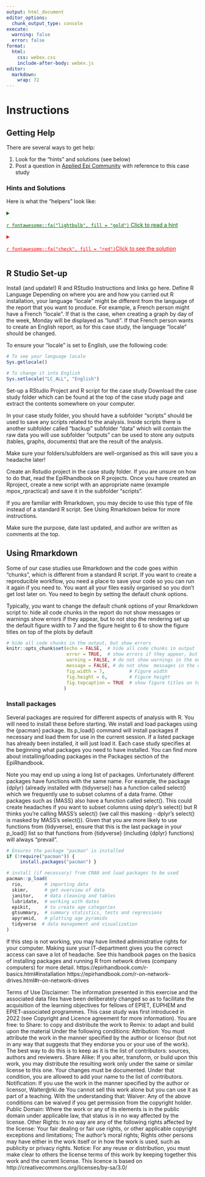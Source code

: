 ```yaml
---
output: html_document
editor_options: 
  chunk_output_type: console
execute:
  warning: false
  error: false
format: 
  html: 
    css: webex.css
    include-after-body: webex.js
editor: 
  markdown: 
    wrap: 72
---
```


# Instructions

## Getting Help

There are several ways to get help:

1)  Look for the "hints" and solutions (see below)
2)  Post a question in [Applied Epi
    Community](www.community.appliedepi.org) with reference to this case
    study

### Hints and Solutions

Here is what the "helpers" look like:

<!--Note that this is the way of including hints and explanations to the solutions -->

```{=html}
<!--
NOTE: Below is the hint (all within details tags collapsed)
-->
```
<details>

<summary style="text-decoration: underline; color: darkgreen;">

`r fontawesome::fa("lightbulb", fill = "gold")` Click to read a hint

</summary>

</br>

Here you will see a helpful hint!

</br>

</details>

```{=html}
<!--
NOTE: Below is the solution (all within details tags collapsed)
-->
```
<details>

<summary style="text-decoration: underline; color: red;">

`r fontawesome::fa("check", fill = "red")`Click to see the solution

</summary>

</br>

```r
ebola_linelist %>% 
  filter(
    age > 25,
    district == "Bolo"
  )
```

Here is more explanation about why the solution works.

</br>

</details>

## R Studio Set-up

Install (and update!) R and RStudio
Instructions and links go here.
Define R Language
Depending on where you are and how you carried out R installation, your language “locale” might be different from the language of the report that you want to produce. For example, a French person might have a French “locale”. If that is the case, when creating a graph by day of the week, Monday will be displayed as “lundi”. If that French person wants to create an English report, as for this case study, the language “locale” should be changed.

To ensure your “locale” is set to English, use the following code: 
```r
# To see your language locale
Sys.getlocale()

# To change it into English
Sys.setlocale("LC_ALL", "English")
```

Set-up a RStudio Project and R script for the case study
Download the case study folder which can be found at the top of the case study page and extract the contents somewhere on your computer. 

In your case study folder, you should have a 
subfolder “scripts” should be used to save any scripts related to the analysis. Inside scripts there is another subfolder called “backup” 
subfolder “data” which will contain the raw data you will use
subfolder “outputs” can be used to store any outputs (tables, graphs, documents) that are the result of the analysis.

Make sure your folders/subfolders are well-organised as this will save you a headache later! 

Create an Rstudio project in the case study folder. If you are unsure on how to do that, read the EpiRhandbook on R projects. Once you have created an Rproject, create a new script with an appropriate name (example mpox_rpractical) and save it in the subfolder “scripts”. 

If you are familiar with Rmarkdown, you may decide to use this type of file instead of a standard R script. See Using Rmarkdown below for more instructions. 

Make sure the purpose, date last updated, and author are written as comments at the top.

## Using Rmarkdown
Some of our case studies use Rmarkdown and the code goes within “chunks”, which is different from a standard R script. If you want to create a reproducible workflow, you need a place to save your code so you can run it again if you need to. You want all your files easily organised so you don’t get lost later on. You need to begin by setting the default chunk options.

Typically, you want to change the default chunk options of your Rmarkdown script to:
hide all code chunks in the report
do not show messages or warnings
show errors if they appear, but to not stop the rendering
set up the default figure width to 7 and the figure height to 6
to show the figure titles on top of the plots by default

```r
# hide all code chunks in the output, but show errors 
knitr::opts_chunk$set(echo = FALSE,  # hide all code chunks in output
                      error = TRUE,  # show errors if they appear, but don't stop (produce the word doc)
                      warning = FALSE, # do not show warnings in the output word doc 
                      message = FALSE, # do not show  messages in the output word doc
                      fig.width = 7,         # Figure width
                      fig.height = 6,        # Figure height
                      fig.topcaption = TRUE  # show figure titles on top of plot
                     )
```

### Install packages

Several packages are required for different aspects of analysis with R. You will need to install these before starting. We install and load packages using the {pacman} package. Its p_load() command will install packages if necessary and load them for use in the current session. If a listed package has already been installed, it will just load it. Each case study specifies at the beginning what packages you need to have installed. You can find more about installing/loading packages in the Packages section of the EpiRhandbook.

Note you may end up using a long list of packages. Unfortunately different packages have functions with the same name. For example, the package {dplyr} (already installed with {tidyverse}) has a function called select() which we frequently use to subset columns of a data frame. Other packages such as {MASS} also have a function called select(). This could create headaches if you want to subset columns using dplyr’s select() but R thinks you’re calling MASS’s select() (we call this masking - dplyr’s select() is masked by MASS’s select()). Given that you are more likely to use functions from {tidyverse}, ensure that this is the last package in your p_load() list so that functions from {tidyverse} (including {dplyr} functions) will always “prevail”.

```r
# Ensures the package "pacman" is installed
if (!require("pacman")) {
     install.packages("pacman") }

# install (if necessary) from CRAN and load packages to be used
pacman::p_load(
  rio,        # importing data  
  skimr,      # get overview of data
  janitor,    # data cleaning and tables
  lubridate,  # working with dates
  epikit,     # to create age categories
  gtsummary,  # summary statistics, tests and regressions 
  apyramid,   # plotting age pyramids 
  tidyverse  # data management and visualization
)
```

If this step is not working, you may have limited administrative rights for your computer. Making sure your IT-department gives you the correct access can save a lot of headache. See this handbook pages on the basics of installing packages and running R from network drives (company computers) for more detail. https://epirhandbook.com/r-basics.html#installation https://epirhandbook.com/r-on-network-drives.html#r-on-network-drives

Terms of Use
Disclaimer: The information presented in this exercise and the associated data files have been deliberately changed so as to facilitate the acquisition of the learning objectives for fellows of EPIET, EUPHEM and EPIET-associated programmes. This case study was first introduced in 2022 (see Copyright and Licence agreement for more information).
You are free:
to Share: to copy and distribute the work
to Remix: to adapt and build upon the material
Under the following conditions:
Attribution: You must attribute the work in the manner specified by the author or licensor (but not in any way that suggests that they endorse you or your use of the work). The best way to do this is to keep as it is the list of contributors: sources, authors and reviewers.
Share Alike: If you alter, transform, or build upon this work, you may distribute the resulting work only under the same or similar license to this one. Your changes must be documented. Under that condition, you are allowed to add your name to the list of contributors.
Notification: If you use the work in the manner specified by the author or licensor, Walter@rki.de
You cannot sell this work alone but you can use it as part of a teaching.
With the understanding that:
Waiver: Any of the above conditions can be waived if you get permission from the copyright holder.
Public Domain: Where the work or any of its elements is in the public domain under applicable law, that status is in no way affected by the license.
Other Rights: In no way are any of the following rights affected by the license:
Your fair dealing or fair use rights, or other applicable copyright exceptions and limitations;
The author’s moral rights;
Rights other persons may have either in the work itself or in how the work is used, such as publicity or privacy rights.
Notice: For any reuse or distribution, you must make clear to others the license terms of this work by keeping together this work and the current license.
This licence is based on http://creativecommons.org/licenses/by-sa/3.0/

